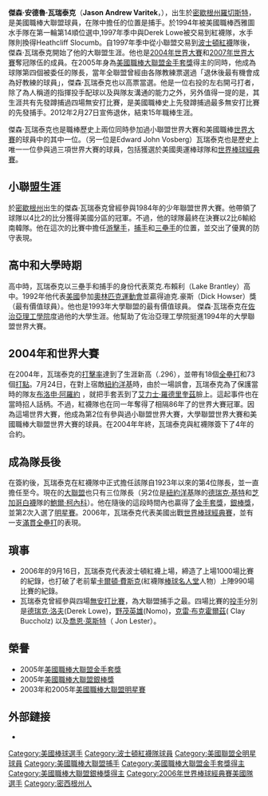 {{Infobox baseball biography
| name        = 傑森·瓦瑞泰克<br />Jason Varitek
| image       = Jason Varitek on June 30, 2009.jpg
| image_size  =
| caption     =
| team        = 波士頓紅襪
| number      = 33
| position    = [[捕手|捕手]]/教練
| bats        = 左右開弓
| throws      = 右
| birth_date  = {{Birth date and age|1972|4|11}}
| birth_place = {{USA}}[[密西根州|密西根州]][[羅徹斯特|羅徹斯特]]
| death_date  = 
| death_place = 
| debutleague = 美國職棒大聯盟
| debutdate   = 9月24日
| debutyear   = 1997年
| debutteam   = 波士頓紅襪
| finalleague = 美國職棒大聯盟
| finaldate   = 9月25日
| finalyear   = 2011年
| finalteam   = 波士頓紅襪
| statleague  = 美國職棒大聯盟
| stat1label  = [[打擊率|打擊率]]
| stat1value  = .256
| stat2label  = [[全壘打|全壘打]]
| stat2value  = 193
| stat3label  = [[打點|打點]]
| stat3value  = 757
| teams=
* [[波士頓紅襪|波士頓紅襪]] ({{mlby|1997}}–{{mlby|2011}})
|highlights=
* 3×[[美國職棒大聯盟全明星賽|全明星賽]] ([[2003年美國職棒大聯盟全明星賽|2003]],[[2005年美國職棒大聯盟全明星賽|2005]],[[2008年美國職棒大聯盟全明星賽|2008]])
* 2×[[世界大賽|世界大賽]]冠軍 ([[2004年世界大賽|2004]],[[2007年世界大賽|2007]])
* [[美國職棒大聯盟金手套獎|金手套獎]] (2005)
* [[美國職棒大聯盟銀棒獎|銀棒獎]] (2005)
* 金釘鞋獎 (1994)
* 迪克·豪瑟獎 (1994)
* [[波士頓紅襪名人堂|波士頓紅襪名人堂]]
|hoflink  = 美國國家棒球名人堂暨博物館
|hoftype  = 美國棒球名人堂
|hofdate= 
|hofvote= 
}}

'''傑森·安德魯·瓦瑞泰克'''（'''Jason Andrew Varitek'''，{{bd|1972年|4月11日|||Varitek, Jason}}），出生於[[密歇根州|密歇根州]][[羅切斯特|羅切斯特]]，是美國職棒大聯盟球員，在隊中擔任的位置是捕手。於1994年被美國職棒西雅圖水手隊在第一輪第14順位選中,1997年季中與Derek Lowe被交易到紅襪隊，水手隊則換得Heathcliff Slocumb。自1997年季中從小聯盟交易到[[波士頓紅襪|波士頓紅襪]]隊後，傑森·瓦瑞泰克開始了他的大聯盟生涯。他也是[[2004年世界大賽|2004年世界大賽]]和[[2007年世界大賽|2007年世界大賽]]奪冠隊伍的成員。在2005年身為[[美國職棒大聯盟金手套獎|美國職棒大聯盟金手套獎]]得主的同時，他成為球隊第四個被委任的隊長，當年全聯盟曾經由各隊教練票選過「退休後最有機會成為好教練的球員」，傑森·瓦瑞泰克也以高票當選。他是一位右投的左右開弓打者，除了為人稱道的指揮投手配球以及與隊友溝通的能力之外，另外值得一提的是，其生涯共有先發蹲捕過四場無安打比賽，是美國職棒史上先發蹲捕過最多無安打比賽的先發捕手。2012年2月27日宣佈退休，結束15年職棒生涯。

傑森·瓦瑞泰克也是職棒歷史上兩位同時參加過小聯盟世界大賽和美國職棒[[世界大賽|世界大賽]]的球員中的其中一位。（另一位是Edward John Vosberg）瓦瑞泰克也是歷史上唯一一位參與過三項世界大賽的球員，包括獲選於美國奧運棒球隊和[[世界棒球經典賽|世界棒球經典賽]]。

==小聯盟生涯==
於[[密歇根州|密歇根州]]出生的傑森·瓦瑞泰克曾經參與1984年的少年聯盟世界大賽。他帶領了球隊以4比2的比分獲得美國分區的冠軍。不過，他的球隊最終在決賽以2比6輸給南韓隊。他在這次的比賽中擔任[[游擊手|游擊手]]，[[捕手|捕手]]和[[三壘手|三壘手]]的位置，並交出了優異的防守表現。

==高中和大學時期==
高中時，瓦瑞泰克以三壘手和捕手的身份代表萊克.布賴利（Lake Brantley）高中。1992年他代表[[美國|美國]]參加[[奧林匹克運動會|奧林匹克運動會]]並贏得迪克.豪斯（Dick Howser）獎（最有價值球員）。他也是1993年大學聯盟的最有價值球員。
傑森·瓦瑞泰克在[[佐治亞理工學院|佐治亞理工學院]]度過他的大學生涯。他幫助了佐治亞理工學院挺進1994年的大學聯盟世界大賽。

==2004年和世界大賽==
在2004年，瓦瑞泰克的[[打擊率|打擊率]]達到了生涯新高（.296），並帶有18個[[全壘打|全壘打]]和73個[[打點|打點]]。7月24日，在對上宿敵[[紐約洋基|紐約洋基]]時，由於一場誤會，瓦瑞泰克為了保護當時的隊友[[布洛申·阿羅約|布洛申·阿羅約]] ，就把手套丟到了[[艾力士·羅德里奎茲|艾力士·羅德里奎茲]]臉上。這起事件也在當時招人話柄。不過，紅襪隊也在同一年奪得了相隔86年了的世界大賽冠軍。因為這場世界大賽，他成為第2位有參與過小聯盟世界大賽，大學聯盟世界大賽和美國職棒大聯盟世界大賽的球員。在2004年年終，瓦瑞泰克與紅襪隊簽下了4年的合約。

==成為隊長後==
在簽約後，瓦瑞泰克在紅襪隊中正式擔任該隊自1923年以來的第4位隊長，並一直擔任至今。現在的[[美國職棒大聯盟|大聯盟]]也只有三位隊長（另2位是[[紐約洋基|紐約洋基]]隊的[[德瑞克·基特|德瑞克·基特]]和[[芝加哥白襪|芝加哥白襪]]隊的[[保羅·柯諾可|鮑爾·柯內科]]）。他在隨後的這段時間內也贏得了[[美國職棒大聯盟金手套獎|金手套獎]]，[[美國職棒大聯盟銀棒獎|銀棒獎]]，並第2次入選了[[美國職棒大聯盟明星賽|明星賽]]。2006年，瓦瑞泰克代表美國出戰[[世界棒球經典賽|世界棒球經典賽]]，並有一支[[滿貫全壘打|滿貫全壘打]]的表現。

==瑣事==
*2006年的9月16日，瓦瑞泰克代表波士頓紅襪上場，締造了上場1000場比賽的紀錄，也打破了老前輩[[卡爾頓·費斯克|卡爾頓·費斯克]](紅襪隊[[棒球名人堂|棒球名人堂]]人物）上陣990場比賽的紀錄。
*瓦瑞泰克曾經參與四場[[無安打比賽|無安打比賽]]，為大聯盟捕手之最。四場比賽的[[投手|投手]]分別是[[德瑞克·洛夫|德瑞克·洛夫]](Derek Lowe)，[[野茂英雄|野茂英雄]](Nomo)，[[克雷·布克霍爾茲|克雷·布克霍爾茲]]( Clay Buccholz) 以及[[喬恩·萊斯特|喬恩·萊斯特]]（ Jon Lester）。

==榮譽==
*2005年[[美國職棒大聯盟金手套獎|美國職棒大聯盟金手套獎]]
*2005年[[美國職棒大聯盟銀棒獎|美國職棒大聯盟銀棒獎]]
*2003年和2005年[[美國職棒大聯盟明星賽|美國職棒大聯盟明星賽]]
==外部鏈接==
{{commonscat|Jason Varitek}}
*{{Baseballstats |mlb=123660 |espn=3760 |br=v/varitja01 |fangraphs=217 |cube=V/Jason-Varitek}}

{{start box}}
{{s-awards}}
{{succession box | before = [[伊凡·羅德里奎茲|伊凡·羅德里奎茲]]|title = [[美國職棒大聯盟金手套獎|美國職棒大聯盟金手套獎]]| years = 2005 | after = [[伊凡·羅德里奎茲|伊凡·羅德里奎茲]]}}
{{succession box | before = [[伊凡·羅德里奎茲|伊凡·羅德里奎茲]]|title = [[美國職棒大聯盟銀棒獎|美國職棒大聯盟銀棒獎]]| years = 2005 | after = [[喬·莫爾|喬·莫爾]]}}
{{end box}}

{{2004 Boston Red Sox}}
{{2007 World Series Champions}}
{{2006年世界棒球經典賽美國隊選手列表}}
{{Boston Red Sox roster navbox}}

{{DEFAULTSORT:Varitek, Jason}}
[[Category:美國棒球選手|Category:美國棒球選手]]
[[Category:波士頓紅襪隊球員|Category:波士頓紅襪隊球員]]
[[Category:美國聯盟全明星球員|Category:美國聯盟全明星球員]]
[[Category:美國職棒大聯盟捕手|Category:美國職棒大聯盟捕手]]
[[Category:美國職棒大聯盟金手套獎得主|Category:美國職棒大聯盟金手套獎得主]]
[[Category:美國職棒大聯盟銀棒獎得主|Category:美國職棒大聯盟銀棒獎得主]]
[[Category:2006年世界棒球經典賽美國隊選手|Category:2006年世界棒球經典賽美國隊選手]]
[[Category:密西根州人|Category:密西根州人]]